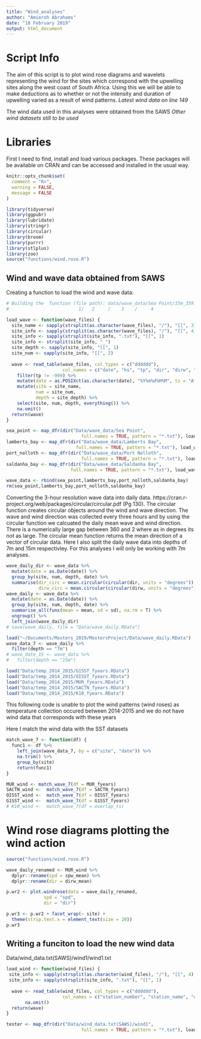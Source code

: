 ```yaml
---
title: "Wind_analyses"
author: "Amieroh Abrahams"
date: "18 February 2019"
output: html_document
---
```


# Script Info
The aim of this script is to plot wind rose diagrams and wavelets representing the wind for the sites which correspond with the upwelling sites along the west coast of South Africa. Using this we will be able to make deductions as to whether or not the intensity and duration of upwelling varied as a result of wind patterns. *Latest wind data on line 149*

The wind data used in this analyses were obtained from the SAWS  *Other wind datasets still to be used*

# Libraries

First I need to find, install and load various packages. These packages will be available on CRAN and can be accessed and installed in the usual way.

```r
knitr::opts_chunk$set(
  comment = "R>",
  warning = FALSE,
  message = FALSE
)

library(tidyverse)
library(ggpubr)
library(lubridate)
library(stringr)
library(circular)
library(broom)
library(purrr)
library(stlplus)
library(zoo)
source("functions/wind.rose.R")
```


## Wind and wave data obtained from SAWS

Creating a function to load the wind and wave data:

```r
# Building the  function (file path): data/wave_data/Sea Point/15m_359.txt
#                          1/   2     /    3    /     4

load_wave <- function(wave_files) {
  site_name <- sapply(strsplit(as.character(wave_files), "/"), "[[", 3)
  site_info <- sapply(strsplit(as.character(wave_files), "/"), "[[", 4)
  site_info <- sapply(strsplit(site_info, ".txt"), "[[", 1)
  site_info <- strsplit(site_info, "_")
  site_depth <- sapply(site_info, "[[", 1)
  site_num <- sapply(site_info, "[[", 2)
  
  wave <- read_table(wave_files, col_types = c("dddddd"),
                     col_names = c("date", "hs", "tp", "dir", "dirw", "spw")) %>%
    filter(tp != -999) %>%
    mutate(date = as.POSIXct(as.character(date), "%Y%m%d%H%M", tz = "Africa/Johannesburg")) %>%
    mutate(site = site_name,
           num = site_num,
           depth = site_depth) %>%
    select(site, num, depth, everything()) %>%
    na.omit()
  return(wave)
}

sea_point <- map_dfr(dir("Data/wave_data/Sea Point", 
                            full.names = TRUE, pattern = "*.txt"), load_wave)
lamberts_bay <- map_dfr(dir("Data/wave_data/Lamberts Bay", 
                          full.names = TRUE, pattern = "*.txt"), load_wave)
port_nolloth <- map_dfr(dir("Data/wave_data/Port Nolloth", 
                            full.names = TRUE, pattern = "*.txt"), load_wave)
saldanha_bay <- map_dfr(dir("Data/wave_data/Saldanha Bay",
                        full.names = TRUE, pattern = "*.txt"), load_wave)

wave_data <- rbind(sea_point,lamberts_bay,port_nolloth,saldanha_bay)
rm(sea_point,lamberts_bay,port_nolloth,saldanha_bay)
```

Converting the 3-hour resolution wave data into daily data. https://cran.r-project.org/web/packages/circular/circular.pdf (Pg 130). The circular function creates circular objects around the wind and wave direction. The wave and wind direction was collected every three hours and by using the circular function we calcuated the daily mean wave and wind direction. There is a numerically large gap between 360 and 2 where as in degrees its not as large. The circular mean function returns the mean direction of a vector of circular data. Here I also split the daily wave data into depths of 7m and 15m respectivley. For this analyses I will only be working with 7m analyses. 

```r
wave_daily_dir <- wave_data %>%
  mutate(date = as.Date(date)) %>%
  group_by(site, num, depth, date) %>%
  summarise(dir_circ = mean.circular(circular(dir, units = "degrees")),
            dirw_circ = mean.circular(circular(dirw, units = "degrees"))) 
wave_daily <- wave_data %>%
  mutate(date = as.Date(date)) %>%
  group_by(site, num, depth, date) %>%
  summarise_all(funs(mean = mean, sd = sd), na.rm = T) %>%
  ungroup() %>% 
  left_join(wave_daily_dir)
# save(wave_daily, file = "Data/wave_daily.RData")

load("~/Documents/Masters_2019/MastersProject/Data/wave_daily.RData")
wave_data_7 <- wave_daily %>%
  filter(depth == "7m")
# wave_date_15 <- wave_data %>%
#   filter(depth == "15m")
```

```r
load("Data/temp_2014_2015/G1SST_fyears.RData")
load("Data/temp_2014_2015/OISST_fyears.RData")
load("Data/temp_2014_2015/MUR_fyears.RData")
load("Data/temp_2014_2015/SACTN_fyears.RData")
load("Data/temp_2014_2015/K10_fyears.RData")
```

#############################################################
#############################################################
This following code is unable to plot the wind patterns (wind roses) as temperature collection occured between 2014-2015 and we do not have wind data that corresponds with these years 

Here I match the wind data with the SST datasets

```r
match_wave_7 <- function(df) {
  func1 <- df %>% 
    left_join(wave_data_7, by = c("site", "date")) %>% 
    na.trim() %>% 
    group_by(site)
    return(func1)
}

MUR_wind <- match_wave_7(df = MUR_fyears)
SACTN_wind <-  match_wave_7(df = SACTN_fyears)
OISST_wind <-  match_wave_7(df = OISST_fyears)
G1SST_wind <-  match_wave_7(df = G1SST_fyears)
# K10_wind <-  match_wave_7(df = overlap_ts)
```

# Wind rose diagrams plotting the wind action 

```r
source("functions/wind.rose.R")

wave_daily_renamed <- MUR_wind %>% 
  dplyr::rename(spd = spw_mean) %>%
  dplyr::rename(dir = dirw_mean)

p.wr2 <- plot.windrose(data = wave_daily_renamed,
              spd = "spd",
              dir = "dir")

p.wr3 <- p.wr2 + facet_wrap(~ site) +
  theme(strip.text.x = element_text(size = 20))
p.wr3

```
#############################################################
#############################################################

## Writing a funciton to load the new wind data

Data/wind_data.txt(SAWS)/wind1/wind1.txt

```r
load_wind <- function(wind_files) {
 site_info <- sapply(strsplit(as.character(wind_files), "/"), "[[", 4)
 site_info <- sapply(strsplit(site_info, ".txt"), "[[", 1)
  
  wave <- read_table(wind_files, col_types = c("dddddd"),
                     col_names = c("station_number", "station_name", "date", "hour", "speed", "dir")) %>% 
       na.omit()
  return(wave)
}

tester <- map_dfr(dir("Data/wind_data.txt(SAWS)/wind1", 
                            full.names = TRUE, pattern = "*.txt"), load_wind)
```













